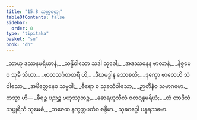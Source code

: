 ```yaml
---
title: "15.8 သက္ကဝတ္ထု"
tableOfContents: false
sidebar:
  order: 8
type: "tipitaka"
basket: "su"
book: "dh"
---
```



<DynamicBreadcrumb />

<Division number="206" book="dh">

<Paragraph number="222" type="verses" book="dh">
_သာဟု ဒဿနမရိယာနံ,_  
_သန္နိဝါသော သဒါ သုခေါ;_  
_အဒဿနေန ဗာလာနံ,_  
_နိစ္စမေဝ သုခီ သိယာ._  

</Paragraph>

</Division>
<Division number="207" book="dh">

<Paragraph number="223" type="verses" book="dh">
_ဗာလသင်္ဂတစာရီ ဟိ,_  
_ဒီဃမဒ္ဓါန သောစတိ;_  
_ဒုက္ခော ဗာလေဟိ သံဝါသော,_  
_အမိတ္တေနေဝ သဗ္ဗဒါ;_  
_ဓီရော စ သုခသံဝါသော,_  
_ဉာတီနံဝ သမာဂမော._  

</Paragraph>

</Division>
<Division number="208" book="dh">

<Paragraph number="224" book="dh">
တသ္မာ ဟိ—
</Paragraph>

<Paragraph number="225" type="verses" book="dh">
_ဓီရဉ္စ ပညဉ္စ ဗဟုဿုတဉ္စ,_  
_ဓောရယှသီလံ ဝတဝန္တမရိယံ;_  
_တံ တာဒိသံ သပ္ပုရိသံ သုမေဓံ,_  
_ဘဇေထ နက္ခတ္တပထံဝ စန္ဒိမာ._  


</Paragraph>
</Division>

<Paragraph number="226" type="center" book="dh">
သုခဝဂ္ဂေါ ပန္နရသမော.
</Paragraph>